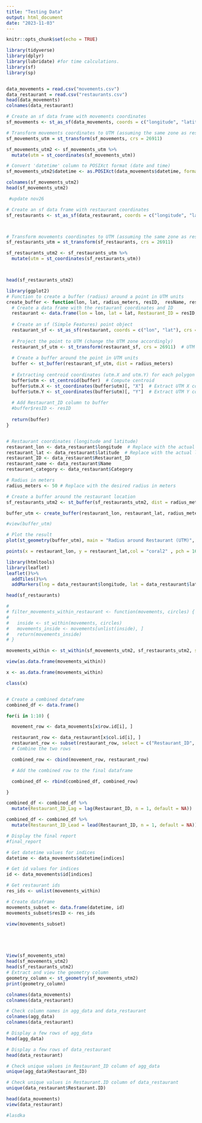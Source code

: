 ---
title: "Testing Data"
output: html_document
date: "2023-11-03"
---

```{r setup, include=FALSE}
knitr::opts_chunk$set(echo = TRUE)
```

```{r}
library(tidyverse)
library(dplyr)
library(lubridate) #for time calculations.
library(sf)
library(sp)


data_movements = read.csv("movements.csv")
data_restaurant = read.csv("restaurants.csv")
head(data_movements)
colnames(data_restaurant)
```

```{r}
# Create an sf data frame with movements coordinates
sf_movements <- st_as_sf(data_movements, coords = c("longitude", "latitude"), crs = 4326)

# Transform movements coordinates to UTM (assuming the same zone as restaurants)
sf_movements_utm = st_transform(sf_movements, crs = 26911)

sf_movements_utm2 <- sf_movements_utm %>%
  mutate(utm = st_coordinates(sf_movements_utm))

# Convert 'datetime' column to POSIXct format (date and time)
sf_movements_utm2$datetime <- as.POSIXct(data_movements$datetime, format = "%Y-%m-%d %H:%M:%S")

colnames(sf_movements_utm2)
head(sf_movements_utm2)

```

```{r}
 #update nov26

# Create an sf data frame with restaurant coordinates
sf_restaurants <- st_as_sf(data_restaurant, coords = c("longitude", "latitude"), crs = 4326)



# Transform movements coordinates to UTM (assuming the same zone as restaurants)
sf_restaurants_utm = st_transform(sf_restaurants, crs = 26911)

sf_restaurants_utm2 <- sf_restaurants_utm %>%
  mutate(utm = st_coordinates(sf_restaurants_utm))



head(sf_restaurants_utm2)

```

```{r}
library(ggplot2)
# Function to create a buffer (radius) around a point in UTM units
create_buffer <- function(lon, lat, radius_meters, resID,  resName, resCat) {
  # Create a data frame with the restaurant coordinates and ID
  restaurant <- data.frame(lon = lon, lat = lat, Restaurant_ID = resID, Restaurant_Name = resName, Restaurant_Category = resCat)
  
  # Create an sf (Simple Features) point object
  restaurant_sf <- st_as_sf(restaurant, coords = c("lon", "lat"), crs = 4326)
  
  # Project the point to UTM (change the UTM zone accordingly)
  restaurant_sf_utm <- st_transform(restaurant_sf, crs = 26911)  # UTM zone 33N
  
  # Create a buffer around the point in UTM units
  buffer <- st_buffer(restaurant_sf_utm, dist = radius_meters)
  
  # Extracting centroid coordinates (utm.X and utm.Y) for each polygon in buffer
  buffer$utm <- st_centroid(buffer)  # Compute centroid
  buffer$utm.X <- st_coordinates(buffer$utm)[, "X"]  # Extract UTM X coordinate
  buffer$utm.Y <- st_coordinates(buffer$utm)[, "Y"]  # Extract UTM Y coordinate
  
  # Add Restaurant_ID column to buffer
  #buffer$resID <- resID
  
  return(buffer)
}


# Restaurant coordinates (longitude and latitude)
restaurant_lon <- data_restaurant$longitude  # Replace with the actual longitude of the restaurant
restaurant_lat <- data_restaurant$latitude  # Replace with the actual latitude of the restaurant
restaurant_ID <- data_restaurant$Restaurant_ID
restaurant_name <- data_restaurant$Name
restaurant_category <- data_restaurant$Category

# Radius in meters
radius_meters <- 50 # Replace with the desired radius in meters

# Create a buffer around the restaurant location
sf_restaurants_utm2 <- st_buffer(sf_restaurants_utm2, dist = radius_meters)

buffer_utm <- create_buffer(restaurant_lon, restaurant_lat, radius_meters, restaurant_ID, restaurant_name, restaurant_category)

#view(buffer_utm)

# Plot the result
plot(st_geometry(buffer_utm), main = "Radius around Restaurant (UTM)", col = "lightblue", lwd = 1)

points(x = restaurant_lon, y = restaurant_lat,col = "coral2" , pch = 16, cex = 2)  # Plot the restaurant location


```


```{r}
library(htmltools)
library(leaflet)
leaflet()%>%
  addTiles()%>%
  addMarkers(lng = data_restaurant$longitude, lat = data_restaurant$latitude, popup = data_restaurant$Name)

head(sf_restaurants)
```

```{r}
# 
# filter_movements_within_restaurant <- function(movements, circles) {
#   
#   inside <- st_within(movements, circles)
#   movements_inside <- movements[unlist(inside), ]
#   return(movements_inside)
# }

movements_within <- st_within(sf_movements_utm2, sf_restaurants_utm2, sparse  = FALSE)

view(as.data.frame(movements_within))

x <- as.data.frame(movements_within)

class(x)


# Create a combined dataframe
combined_df <- data.frame()

for(i in 1:10) {

  movement_row <- data_movements[x$row.id[i], ]

  restaurant_row <- data_restaurant[x$col.id[i], ]
  restaurant_row <- subset(restaurant_row, select = c("Restaurant_ID", "Name", "Category"))
  # Combine the two rows

  combined_row <- cbind(movement_row, restaurant_row)

  # Add the combined row to the final dataframe

  combined_df <- rbind(combined_df, combined_row)

}

combined_df <- combined_df %>%
  mutate(Restaurant_ID_Lag = lag(Restaurant_ID, n = 1, default = NA))

combined_df <- combined_df %>%
  mutate(Restaurant_ID_Lead = lead(Restaurant_ID, n = 1, default = NA))

# Display the final report
#final_report
```

```{r}

# Get datetime values for indices
datetime <- data_movements$datetime[indices]

# Get id values for indices  
id <- data_movements$id[indices]

# Get restaurant ids
res_ids <- unlist(movements_within) 

# Create dataframe 
movements_subset <- data.frame(datetime, id)
movements_subset$resID <- res_ids

view(movements_subset)





View(sf_movements_utm)
head(sf_movements_utm2)
head(sf_restaurants_utm2)
# Extract and view the geometry column
geometry_column <- st_geometry(sf_movements_utm2)
print(geometry_column)

colnames(data_movements)
colnames(data_restaurant)


```

```{r}
# Check column names in agg_data and data_restaurant
colnames(agg_data)
colnames(data_restaurant)

# Display a few rows of agg_data
head(agg_data)

# Display a few rows of data_restaurant
head(data_restaurant)

# Check unique values in Restaurant_ID column of agg_data
unique(agg_data$Restaurant_ID)

# Check unique values in Restaurant.ID column of data_restaurant
unique(data_restaurant$Restaurant.ID)

head(data_movements)
view(data_restaurant)

#lasdka



```

